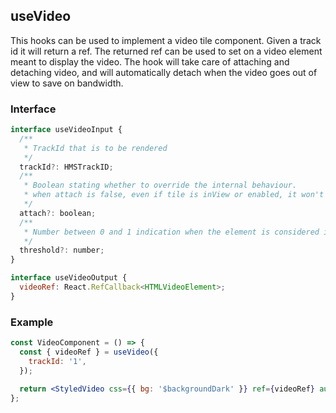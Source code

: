 ## useVideo

This hooks can be used to implement a video tile component. Given a track id it will return a ref.
The returned ref can be used to set on a video element meant to display the video.
The hook will take care of attaching and detaching video, and will automatically detach when the video
goes out of view to save on bandwidth.


### Interface

```jsx
interface useVideoInput {
  /**
   * TrackId that is to be rendered
   */
  trackId?: HMSTrackID;
  /**
   * Boolean stating whether to override the internal behaviour.
   * when attach is false, even if tile is inView or enabled, it won't be rendered
   */
  attach?: boolean;
  /**
   * Number between 0 and 1 indication when the element is considered inView
   */
  threshold?: number;
}
```

```jsx
interface useVideoOutput {
  videoRef: React.RefCallback<HTMLVideoElement>;
}
```

### Example

<Story id="rendering-video-video-component--video-example" />

```jsx
const VideoComponent = () => {
  const { videoRef } = useVideo({
    trackId: '1',
  });

  return <StyledVideo css={{ bg: '$backgroundDark' }} ref={videoRef} autoPlay muted />;
};
```